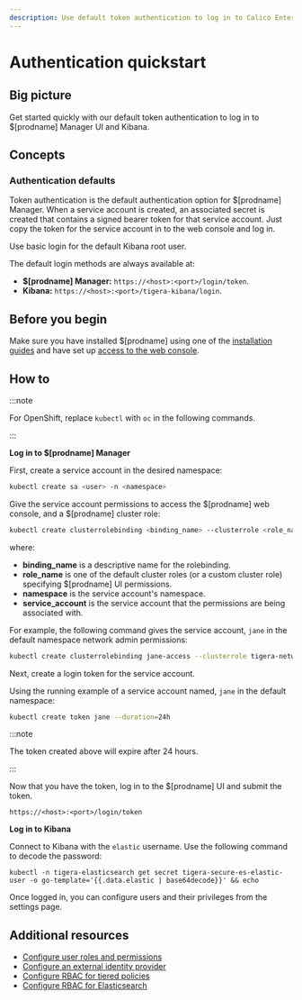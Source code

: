 ```yaml
---
description: Use default token authentication to log in to Calico Enterprise Manager UI and Kibana.
---
```


# Authentication quickstart

## Big picture

Get started quickly with our default token authentication to log in to $[prodname] Manager UI and Kibana.

## Concepts

### Authentication defaults

Token authentication is the default authentication option for $[prodname] Manager. When a service account is created, an
associated secret is created that contains a signed bearer token for that service account. Just copy the token for the service
account in to the web console and log in.

Use basic login for the default Kibana root user.

The default login methods are always available at:

- **$[prodname] Manager:** `https://<host>:<port>/login/token`.
- **Kibana:** `https://<host>:<port>/tigera-kibana/login`.

## Before you begin

Make sure you have installed $[prodname] using one of the [installation guides](../../getting-started/index.mdx) and have set up [access to the web console](access-the-manager.mdx).

## How to

:::note

For OpenShift, replace `kubectl` with `oc` in the following commands.

:::

**Log in to $[prodname] Manager**

First, create a service account in the desired namespace:

```bash
kubectl create sa <user> -n <namespace>
```

Give the service account permissions to access the $[prodname] web console, and a $[prodname] cluster role:

```bash
kubectl create clusterrolebinding <binding_name> --clusterrole <role_name> --serviceaccount <namespace>:<service_account>
```

where:

- **binding_name** is a descriptive name for the rolebinding.
- **role_name** is one of the default cluster roles (or a custom cluster role) specifying $[prodname] UI permissions.
- **namespace** is the service account's namespace.
- **service_account** is the service account that the permissions are being associated with.

For example, the following command gives the service account, `jane` in the default namespace network admin permissions:

```bash
kubectl create clusterrolebinding jane-access --clusterrole tigera-network-admin --serviceaccount default:jane
```

Next, create a login token for the service account.

Using the running example of a service account named, `jane` in the default namespace:

```bash
kubectl create token jane --duration=24h
```

:::note

The token created above will expire after 24 hours.

:::

Now that you have the token, log in to the $[prodname] UI and submit the token.

`https://<host>:<port>/login/token`

**Log in to Kibana**

Connect to Kibana with the `elastic` username. Use the following command to decode the password:

```
kubectl -n tigera-elasticsearch get secret tigera-secure-es-elastic-user -o go-template='{{.data.elastic | base64decode}}' && echo
```

Once logged in, you can configure users and their privileges from the settings page.

## Additional resources

- [Configure user roles and permissions](roles-and-permissions.mdx)
- [Configure an external identity provider](configure-identity-provider.mdx)
- [Configure RBAC for tiered policies](../../network-policy/policy-tiers/rbac-tiered-policies.mdx)
- [Configure RBAC for Elasticsearch](../../visibility/elastic/rbac-elasticsearch.mdx)
